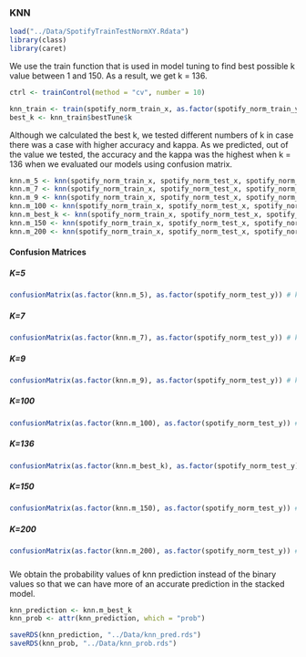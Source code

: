 ### KNN
```r
load("../Data/SpotifyTrainTestNormXY.Rdata")
library(class)
library(caret)
```

We use the train function that is used in model tuning to find best possible k value between 1 and 150. As a result, we get k = 136.
```r
ctrl <- trainControl(method = "cv", number = 10)

knn_train <- train(spotify_norm_train_x, as.factor(spotify_norm_train_y), method = "knn", tuneGrid = data.frame(k = seq(1, 150, by = 5)), trControl = ctrl)
best_k <- knn_train$bestTune$k
```

Although we calculated the best k, we tested different numbers of k in case there was a case with higher accuracy and kappa. As we predicted, out of the value we tested, the accuracy and the kappa was the highest when k = 136 when we evaluated our models using confusion matrix.
```r
knn.m_5 <- knn(spotify_norm_train_x, spotify_norm_test_x, spotify_norm_train_y, k = 5, prob = T)
knn.m_7 <- knn(spotify_norm_train_x, spotify_norm_test_x, spotify_norm_train_y, k = 7, prob = T)
knn.m_9 <- knn(spotify_norm_train_x, spotify_norm_test_x, spotify_norm_train_y, k = 9, prob = T)
knn.m_100 <- knn(spotify_norm_train_x, spotify_norm_test_x, spotify_norm_train_y, k = 100, prob = T)
knn.m_best_k <- knn(spotify_norm_train_x, spotify_norm_test_x, spotify_norm_train_y, k = 136, prob = T)
knn.m_150 <- knn(spotify_norm_train_x, spotify_norm_test_x, spotify_norm_train_y, k = 150, prob = T)
knn.m_200 <- knn(spotify_norm_train_x, spotify_norm_test_x, spotify_norm_train_y, k = 200, prob = T)
```

#### Confusion Matrices {.tabset}

##### K=5 {-}
```r
confusionMatrix(as.factor(knn.m_5), as.factor(spotify_norm_test_y)) # kappa = 0.133
```

##### K=7 {-}
```r
confusionMatrix(as.factor(knn.m_7), as.factor(spotify_norm_test_y)) # kappa = 0.1418
```

##### K=9 {-}
```r
confusionMatrix(as.factor(knn.m_9), as.factor(spotify_norm_test_y)) # kappa = 0.1439
```

##### K=100 {-}
```r
confusionMatrix(as.factor(knn.m_100), as.factor(spotify_norm_test_y)) # kappa = 0.1719
```

##### K=136 {.active -}
```r
confusionMatrix(as.factor(knn.m_best_k), as.factor(spotify_norm_test_y)) # kappa = 0.1814 accuracy 0.5887
```

##### K=150 {-}
```r
confusionMatrix(as.factor(knn.m_150), as.factor(spotify_norm_test_y)) # kappa = 0.1758
```

##### K=200 {-}
```r
confusionMatrix(as.factor(knn.m_200), as.factor(spotify_norm_test_y)) # kappa = 0.1756
```

##### {-}

We obtain the probability values of knn prediction instead of the binary values so that we can have more of an accurate prediction in the stacked model.
```r
knn_prediction <- knn.m_best_k
knn_prob <- attr(knn_prediction, which = "prob")
```

```r
saveRDS(knn_prediction, "../Data/knn_pred.rds")
saveRDS(knn_prob, "../Data/knn_prob.rds")
```

